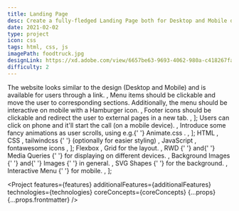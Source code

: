 ```yaml
---
title: Landing Page
desc: Create a fully-fledged Landing Page both for Desktop and Mobile devices. Add a sticky, responsive menu and all the cool sections. This project will skyrocket your CSS skills.
date: 2021-02-02
type: project
icon: css
tags: html, css, js
imagePath: foodtruck.jpg
designLink: https://xd.adobe.com/view/6657be63-9693-4062-980a-c418267fa64f-3304/
difficulty: 2
---
```




  <Text size="small">
    The website looks similar to the design (Desktop and Mobile) and is
    available for users through a link.
  </Text>,
  <Text size="small">
    Menu items should be clickable and move the user to corresponding sections.
    Additionally, the menu should be interactive on mobile with a Hamburger
    icon.
  </Text>,
  <Text size="small">
    Footer icons should be clickable and redirect the user to external pages in
    a new tab.
  </Text>,
];

  <Text size="small">
    Users can click on phone and it'll start the call (on a mobile device).
  </Text>,
  <Text size="small">
    Introduce some fancy animations as user scrolls, using e.g.{' '}
    <Link size="small" href="https://animate.style/">
      Animate.css
    </Link>
    .
  </Text>,
];

  <Text size="small">
    <Link size="small" href="https://www.w3schools.com/html/">
      HTML
    </Link>
  </Text>,
  <Text size="small">
    <Link size="small" href="https://www.w3schools.com/css/">
      CSS
    </Link>
  </Text>,
  <Text size="small">
    <Link size="small" href="https://tailwindcss.com/">
      tailwindcss
    </Link>{' '}
    (optionally for easier styling)
  </Text>,
  <Text size="small">
    <Link size="small" href="https://javascript.info/">
      JavaScript
    </Link>
  </Text>,
  <Text size="small">
    <Link size="small" href="https://fontawesome.com/">
      fontawesome icons
    </Link>
  </Text>,
];

  <Text size="small">
    <Link
      size="small"
      href="https://css-tricks.com/snippets/css/a-guide-to-flexbox/"
    >
      Flexbox
    </Link>
    , <Link
      size="small"
      href="https://css-tricks.com/snippets/css/complete-guide-grid/"
    >
      Grid
    </Link> for the layout.
  </Text>,
  <Text size="small">
    <Link
      size="small"
      href="https://www.w3schools.com/html/html_responsive.asp"
    >
      RWD
    </Link>{' '}
    and{' '}
    <Link
      size="small"
      href="https://www.w3schools.com/css/css_rwd_mediaqueries.asp"
    >
      Media Queries
    </Link>{' '}
    for displaying on different devices.
  </Text>,
  <Text size="small">
    <Link
      size="small"
      href="https://www.w3schools.com/html/html_images_background.asp"
    >
      Background Images
    </Link>{' '}
    and{' '}
    <Link size="small" href="https://www.w3schools.com/css/css3_images.asp">
      Images
    </Link>{' '}
    in general.
  </Text>,
  <Text size="small">
    <Link size="small" href="https://www.w3schools.com/html/html5_svg.asp">
      SVG Shapes
    </Link>{' '}
    for the background.
  </Text>,
  <Text size="small">
    <Link
      size="small"
      href="https://www.w3schools.com/howto/howto_js_topnav_responsive.asp"
    >
      Interactive Menu
    </Link>{' '}
    for mobile.
  </Text>,
];

<Project
  features={features}
  additionalFeatures={additionalFeatures}
  technologies={technologies}
  coreConcepts={coreConcepts}
  {...props}
  {...props.frontmatter}
/>
